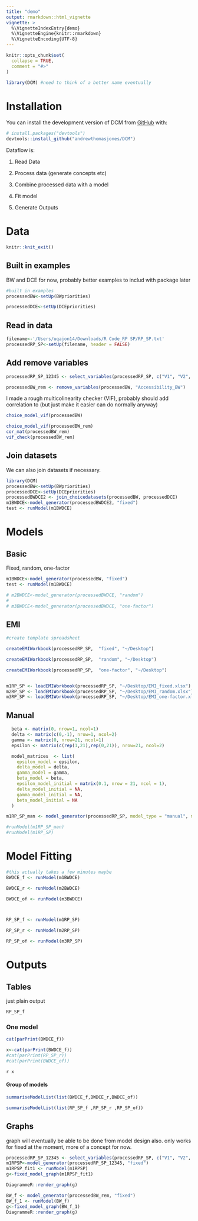```yaml
---
title: "demo"
output: rmarkdown::html_vignette
vignette: >
  %\VignetteIndexEntry{demo}
  %\VignetteEngine{knitr::rmarkdown}
  %\VignetteEncoding{UTF-8}
---
```


```r
knitr::opts_chunk$set(
  collapse = TRUE,
  comment = "#>"
)
```

```r
library(DCM) #need to think of a better name eventually
```

# Installation

You can install the development version of DCM from
[GitHub](https://github.com/) with:

``` r
# install.packages("devtools")
devtools::install_github("andrewthomasjones/DCM")
```

Dataflow is:


1. Read Data 

2. Process data (generate concepts etc) 
3. Combine processed data with a model
4. Fit model
5. Generate Outputs

# Data

```r

knitr::knit_exit()

```

## Built in examples

BW and DCE for now, probably better examples to includ with package later

```r
#built in examples
processedBW<-setUp(BWpriorities)

processedDCE<-setUp(DCEpriorities)

```

## Read in data

```r

filename<-'/Users/uqajon14/Downloads/R Code_RP SP/RP_SP.txt'
processedRP_SP<-setUp(filename, header = FALSE)

```

## Add remove variables
```r

processedRP_SP_12345 <- select_variables(processedRP_SP, c("V1", "V2", "V3", "V4", "V5"))

processedBW_rem <- remove_variables(processedBW, "Accessibility_BW")

```

I made a rough multicolinearity checker (VIF), probably should add correlation to (but just make it easier can do normally anyway)

```r


choice_model_vif(processedBW)


```

```r

choice_model_vif(processedBW_rem)
cor_mat(processedBW_rem)
vif_check(processedBW_rem)

```

## Join datasets

We can also join datasets if necessary.

```r
library(DCM)
processedBW<-setUp(BWpriorities)
processedDCE<-setUp(DCEpriorities)
processedBWDCE2 <- join_choicedatasets(processedBW, processedDCE)
m1BWDCE<-model_generator(processedBWDCE2, "fixed")
test <- runModel(m1BWDCE)

```

# Models


## Basic

Fixed, random, one-factor 

```r

m1BWDCE<-model_generator(processedBW, "fixed")
test <- runModel(m1BWDCE)

# m2BWDCE<-model_generator(processedBWDCE, "random")
# 
# m3BWDCE<-model_generator(processedBWDCE, "one-factor")

```

## EMI

```r
#create template spreadsheet

createEMIWorkbook(processedRP_SP,  "fixed", "~/Desktop")

createEMIWorkbook(processedRP_SP,  "random", "~/Desktop")

createEMIWorkbook(processedRP_SP,  "one-factor", "~/Desktop")


m1RP_SP <- loadEMIWorkbook(processedRP_SP, "~/Desktop/EMI_fixed.xlsx")
m2RP_SP <- loadEMIWorkbook(processedRP_SP, "~/Desktop/EMI_random.xlsx")
m3RP_SP <- loadEMIWorkbook(processedRP_SP, "~/Desktop/EMI_one-factor.xlsx")

```

## Manual

```r

  beta <- matrix(0, nrow=1, ncol=1)
  delta <- matrix(c(0,-1), nrow=1, ncol=2)
  gamma <- matrix(0, nrow=21, ncol=1)
  epsilon <- matrix(c(rep(1,21),rep(0,21)), nrow=21, ncol=2)

  model_matrices  <- list(
    epsilon_model = epsilon,
    delta_model = delta,
    gamma_model = gamma,
    beta_model = beta,
    epsilon_model_initial = matrix(0.1, nrow = 21, ncol = 1),
    delta_model_initial = NA,
    gamma_model_initial = NA,
    beta_model_initial = NA
  )

m1RP_SP_man <- model_generator(processedRP_SP, model_type = "manual", matrix_list = model_matrices)

#runModel(m1RP_SP_man)
#runModel(m1RP_SP)

```

# Model Fitting

```r

#this actually takes a few minutes maybe
BWDCE_f <- runModel(m1BWDCE)

BWDCE_r <- runModel(m2BWDCE)

BWDCE_of <- runModel(m3BWDCE)



RP_SP_f <- runModel(m1RP_SP)

RP_SP_r <- runModel(m2RP_SP)

RP_SP_of <- runModel(m3RP_SP)

```

# Outputs

## Tables

just plain output
```r
RP_SP_f

```

### One model 

```r
cat(parPrint(BWDCE_f))

x<-cat(parPrint(BWDCE_f))
#cat(parPrint(RP_SP_r))
#cat(parPrint(BWDCE_of))
```

`r x`

#### Group of models

```r
summariseModelList(list(BWDCE_f,BWDCE_r,BWDCE_of))

summariseModelList(list(RP_SP_f ,RP_SP_r ,RP_SP_of))

```

## Graphs

graph will eventually be able to be done from model design also. only works for fixed at the moment, more of a concept for now.


```r

processedRP_SP_12345 <- select_variables(processedRP_SP, c("V1", "V2", "V3", "V4", "V5"))
m1RPSP<-model_generator(processedRP_SP_12345, "fixed")
m1RPSP_fit1 <- runModel(m1RPSP)
g<-fixed_model_graph(m1RPSP_fit1)

DiagrammeR::render_graph(g)
```

```r
BW_f <- model_generator(processedBW_rem, "fixed")
BW_f_1 <- runModel(BW_f)
g<-fixed_model_graph(BW_f_1)
DiagrammeR::render_graph(g)
```

